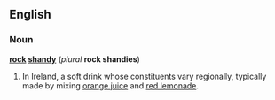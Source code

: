 ==English==
===Noun===
'''[[rock]] [[shandy]]''' (''plural'' '''rock shandies''')

#In Ireland, a soft drink whose constituents vary regionally, typically made by mixing [[orange juice]] and [[red lemonade]].